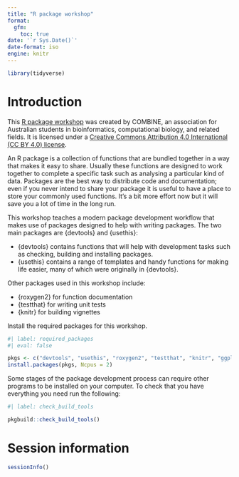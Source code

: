 ```yaml
---
title: "R package workshop"
format:
  gfm:
    toc: true
date: '`r Sys.Date()`'
date-format: iso
engine: knitr
---
```


```r
library(tidyverse)
```

# Introduction

This [R package workshop](https://combine-australia.github.io/r-pkg-dev/) was created by COMBINE, an association for Australian students in bioinformatics, computational biology, and related fields. It is licensed under a [Creative Commons Attribution 4.0 International (CC BY 4.0) license]((https://creativecommons.org/licenses/by/4.0/)).

An R package is a collection of functions that are bundled together in a way that makes it easy to share. Usually these functions are designed to work together to complete a specific task such as analysing a particular kind of data. Packages are the best way to distribute code and documentation; even if you never intend to share your package it is useful to have a place to store your commonly used functions. It's a bit more effort now but it will save you a lot of time in the long run.

This workshop teaches a modern package development workflow that makes use of packages designed to help with writing packages. The two main packages are {devtools} and {usethis}:

* {devtools} contains functions that will help with development tasks such as checking, building and installing packages.
* {usethis} contains a range of templates and handy functions for making life easier, many of which were originally in {devtools}.

Other packages used in this workshop include:

* {roxygen2} for function documentation
* {testthat} for writing unit tests
* {knitr} for building vignettes

Install the required packages for this workshop.

```r
#| label: required_packages
#| eval: false

pkgs <- c("devtools", "usethis", "roxygen2", "testthat", "knitr", "ggplot2", "rlang")
install.packages(pkgs, Ncpus = 2)
```

Some stages of the package development process can require other programs to be installed on your computer. To check that you have everything you need run the following:

```r
#| label: check_build_tools

pkgbuild::check_build_tools()
```

# Session information

```r
sessionInfo()
```
